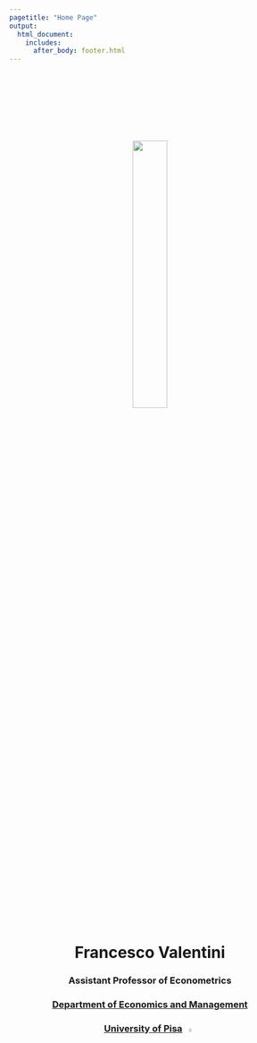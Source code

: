 ```yaml
---
pagetitle: "Home Page"
output: 
  html_document:
    includes:
      after_body: footer.html
---
```


<p>&nbsp;</p>
<p>&nbsp;</p>
<p>&nbsp;</p>
<p>&nbsp;</p>
<center>
![](me5.jpg){#id .class width=35% height=35%}
<center>
<p>&nbsp;</p>
<center>
# Francesco Valentini
### **Assistant Professor of Econometrics**
### **[Department of Economics and Management](https://www.ec.unipi.it/){target="_blank"}**
### **[University of Pisa](https://www.unipi.it/){target="_blank"} ![](flag_ita.png){#id .class width=4% height=4%}**
<center>

<p>&nbsp;</p>
<p>&nbsp;</p>

#  [<i class="fa fa-envelope"></i>](contact.html) \  [<i class="fa fa-skype"></i>](https://join.skype.com/invite/dG5n5L4TXASL){target="_blank"}  \ [<i class="ai ai-google-scholar"></i>](https://scholar.google.com/citations?user=9AqXyqQAAAAJ&hl=it&oi=sra){target="_blank"} \ [<i class="ai ai-ideas-repec"></i>](https://ideas.repec.org/f/pva895.html){target="_blank"} \ [<i class="ai ai-orcid"></i>](https://orcid.org/0000-0001-9986-1334){target="_blank"} \ [<i class="fab fa-researchgate"></i>](https://www.researchgate.net/profile/Francesco-Valentini-7){target="_blank"} \ [<i class="fa fa-github"></i>](https://github.com/fravale){target="_blank"} \ [<i class="fa fa-linkedin"></i>](https://www.linkedin.com/in/francesco-valentini-36a7bb109/){target="_blank"}

<!---
[<i class="fa fa-university"></i>](){target="_blank"}  \  
-->

